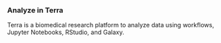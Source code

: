 ### Analyze in Terra

Terra is a biomedical research platform to analyze data using workflows, Jupyter Notebooks, RStudio, and Galaxy.
